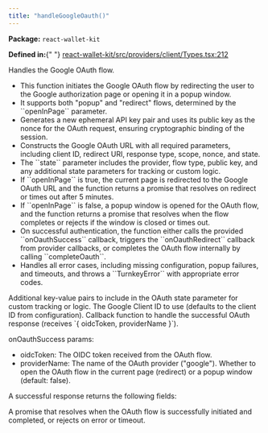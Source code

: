 ```yaml
---
title: "handleGoogleOauth()"
---
```



<p>
  <strong>Package:</strong> <code>react-wallet-kit</code>
</p>

<p>
  <strong>Defined in:</strong>{" "}
  <a href="https://github.com/tkhq/sdk/blob/main/packages/react-wallet-kit/src/providers/client/Types.tsx#L212">
    react-wallet-kit/src/providers/client/Types.tsx:212
  </a>
</p>

<H3Bordered text="Overview" />

Handles the Google OAuth flow.

<ul>
  <li>
    This function initiates the Google OAuth flow by redirecting the user to the
    Google authorization page or opening it in a popup window.
  </li>
  <li>
    It supports both "popup" and "redirect" flows, determined by the
    ``openInPage`` parameter.
  </li>
  <li>
    Generates a new ephemeral API key pair and uses its public key as the nonce
    for the OAuth request, ensuring cryptographic binding of the session.
  </li>
  <li>
    Constructs the Google OAuth URL with all required parameters, including
    client ID, redirect URI, response type, scope, nonce, and state.
  </li>
  <li>
    The ``state`` parameter includes the provider, flow type, public key, and
    any additional state parameters for tracking or custom logic.
  </li>
  <li>
    If ``openInPage`` is true, the current page is redirected to the Google
    OAuth URL and the function returns a promise that resolves on redirect or
    times out after 5 minutes.
  </li>
  <li>
    If ``openInPage`` is false, a popup window is opened for the OAuth flow, and
    the function returns a promise that resolves when the flow completes or
    rejects if the window is closed or times out.
  </li>
  <li>
    On successful authentication, the function either calls the provided
    ``onOauthSuccess`` callback, triggers the ``onOauthRedirect`` callback from
    provider callbacks, or completes the OAuth flow internally by calling
    ``completeOauth``.
  </li>
  <li>
    Handles all error cases, including missing configuration, popup failures,
    and timeouts, and throws a ``TurnkeyError`` with appropriate error codes.
  </li>
</ul>

<H3Bordered text="Parameters" />

<ParamField body="params" type='object' required={false} path="params" >
  <Expandable title="params details">
    <NestedParam parentKey="params" childKey="additionalState" type='Record&lt;string, string&gt;' required={false}>
Additional key-value pairs to include in the OAuth state parameter for custom tracking or logic.
</NestedParam>
    <NestedParam parentKey="params" childKey="clientId" type='string' required={false}>
The Google Client ID to use (defaults to the client ID from configuration).
</NestedParam>
    <NestedParam parentKey="params" childKey="onOauthSuccess" type='object' required={false}>
Callback function to handle the successful OAuth response (receives `{ oidcToken, providerName }`).

onOauthSuccess params:

- oidcToken: The OIDC token received from the OAuth flow.
- providerName: The name of the OAuth provider ("google").
  </NestedParam>
    <NestedParam parentKey="params" childKey="openInPage" type='boolean' required={false}>
Whether to open the OAuth flow in the current page (redirect) or a popup window (default: false).
</NestedParam>
  </Expandable>
</ParamField>

<H3Bordered text="Response" />A successful response returns the following
fields:

<ResponseField name="returns" type="void" required={true}>
  A promise that resolves when the OAuth flow is successfully initiated and
  completed, or rejects on error or timeout.
</ResponseField>
